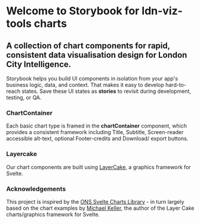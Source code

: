 
<Meta title="Charts/Introduction" />

# Welcome to Storybook for ldn-viz-tools charts

## A collection of chart components for rapid, consistent data visualisation design for London City Intelligence.

Storybook helps you build UI components in isolation from your app's business logic, data, and context.
That makes it easy to develop hard-to-reach states. Save these UI states as **stories** to revisit during development, testing, or QA.

### ChartContainer

Each basic chart type is framed in the **chartContainer** component, which provides a consistent framework including Title, Subtitle, Screen-reader accessible alt-text, optional Footer-credits and Download/ export buttons.

### Layercake

Our chart components are built using [LayerCake](https://layercake.graphics), a graphics framework for Svelte.

### Acknowledgements

This project is inspired by the [ONS Svelte Charts Library](https://onsvisual.github.io/svelte-charts/) - in turn largely based on the chart examples by [Michael Keller](https://twitter.com/mhkeller), the author of the Layer Cake charts/graphics framework for Svelte.
